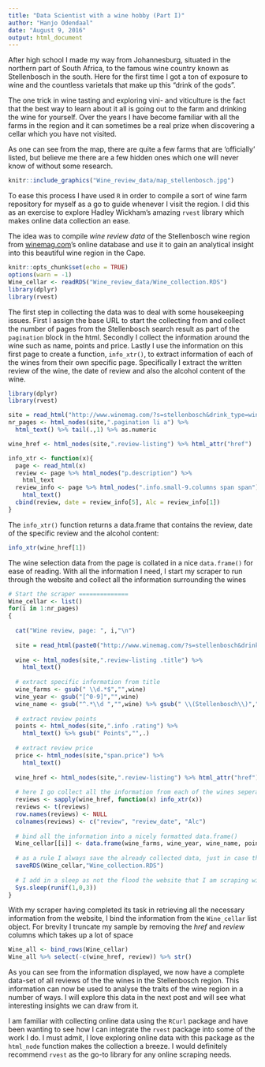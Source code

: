 ```yaml
---
title: "Data Scientist with a wine hobby (Part I)"
author: "Hanjo Odendaal"
date: "August 9, 2016"
output: html_document
---
```


After high school I made my way from Johannesburg, situated in the northern part of South Africa, to the famous wine country known as Stellenbosch in the south. Here for the first time I got a ton of exposure to wine and the countless varietals that make up this "drink of the gods".

The one trick in wine tasting and exploring vini- and viticulture is the fact that the best way to learn about it all is going out to the farm and drinking the wine for yourself. Over the years I have become familiar with all the farms in the region and it can sometimes be a real prize when discovering a cellar which you have not visited. 

As one can see from the map, there are quite a few farms that are 'officially' listed, but believe me there are a few hidden ones which one will never know of without some research.

```r
knitr::include_graphics("Wine_review_data/map_stellenbosch.jpg")
```

To ease this process I have used `R` in order to compile a sort of wine farm repository for myself as a go to guide whenever I visit the region. I did this as an exercise to explore Hadley Wickham's amazing `rvest` library which makes online data collection an ease.

The idea was to compile *wine review data* of the Stellenbosch wine region from [winemag.com](http://www.winemag.com)'s online database and use it to gain an analytical insight into this beautiful wine region in the Cape. 

```r
knitr::opts_chunk$set(echo = TRUE)
options(warn = -1)
Wine_cellar <- readRDS("Wine_review_data/Wine_collection.RDS")
library(dplyr)
library(rvest)
```

The first step in collecting the data was to deal with some housekeeping issues. First I assign the base URL to start the collecting from and collect the number of pages from the Stellenbosch search result as part of the `pagination` block in the html. Secondly I collect the information around the wine such as name, points and price. Lastly I use the information on this first page to create a function, `info_xtr()`, to extract information of each of the wines from their own specific page. Specifically I extract the written review of the wine, the date of review and also the alcohol content of the wine.
```r
library(dplyr)
library(rvest)
```

```r
site = read_html("http://www.winemag.com/?s=stellenbosch&drink_type=wine&page=1")
nr_pages <- html_nodes(site,".pagination li a") %>%
  html_text() %>% tail(.,1) %>% as.numeric

wine_href <- html_nodes(site,".review-listing") %>% html_attr("href")

info_xtr <- function(x){
  page <- read_html(x)
  review <- page %>% html_nodes("p.description") %>% 
    html_text
  review_info <- page %>% html_nodes(".info.small-9.columns span span") %>% 
    html_text()
  cbind(review, date = review_info[5], Alc = review_info[1])
}
```

The `info_xtr()` function returns a data.frame that contains the review, date of the specific review and the alcohol content:
```r
info_xtr(wine_href[1])
```

The wine selection data from the page is collated in a nice `data.frame()` for ease of reading. With all the information I need, I start my scraper to run through the website and collect all the information surrounding the wines
```r
# Start the scraper ==============
Wine_cellar <- list()
for(i in 1:nr_pages)
{
  
  cat("Wine review, page: ", i,"\n")
  
  site = read_html(paste0("http://www.winemag.com/?s=stellenbosch&drink_type=wine&page=",i))
  
  wine <- html_nodes(site,".review-listing .title") %>%
    html_text()
  
  # extract specific information from title
  wine_farms <- gsub(" \\d.*$","",wine)
  wine_year <- gsub("[^0-9]","",wine)
  wine_name <- gsub("^.*\\d ","",wine) %>% gsub(" \\(Stellenbosch\\)","",.)
  
  # extract review points
  points <- html_nodes(site,".info .rating") %>%
    html_text() %>% gsub(" Points","",.)
  
  # extract review price
  price <- html_nodes(site,"span.price") %>%
    html_text()
  
  wine_href <- html_nodes(site,".review-listing") %>% html_attr("href")
  
  # here I go collect all the information from each of the wines seperately
  reviews <- sapply(wine_href, function(x) info_xtr(x))
  reviews <- t(reviews) 
  row.names(reviews) <- NULL
  colnames(reviews) <- c("review", "review_date", "Alc")
  
  # bind all the information into a nicely formatted data.frame()
  Wine_cellar[[i]] <- data.frame(wine_farms, wine_year, wine_name, points, price, wine_href, reviews, stringsAsFactors = F)
  
  # as a rule I always save the already collected data, just in case the scraper stops unexpectedly
  saveRDS(Wine_cellar,"Wine_collection.RDS")
  
  # I add in a sleep as not the flood the website that I am scraping with requests
  Sys.sleep(runif(1,0,3))
}

```

With my scraper having completed its task in retrieving all the necessary information from the website, I bind the information from the `Wine_cellar` list object. For brevity I truncate my sample by removing the *href* and *review* columns which takes up a lot of space
```r
Wine_all <- bind_rows(Wine_cellar)
Wine_all %>% select(-c(wine_href, review)) %>% str()
```

As you can see from the information displayed, we now have a complete data-set of all reviews of the the wines in the Stellenbosch region. This information can now be used to analyse the traits of the wine region in a number of ways. I will explore this data in the next post and will see what interesting insights we can draw from it.

I am familiar with collecting online data using the `RCurl` package and have been wanting to see how I can integrate the `rvest` package into some of the work I do. I must admit, I love exploring online data with this package as the `html_node` function makes the collection a breeze. I would definitely recommend `rvest` as the go-to library for any online scraping needs.


